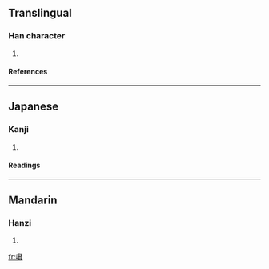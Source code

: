 ==Translingual==
===Han character===
{{Han char|rn=30|rad=口|as=18|sn=21|four=6708<sub>6</sub>|canj=口土大金 (RGKC)}}
# {{defn|Han}}
====References====
{{Han ref|kx=0214.240|dkj=04608|dj=0437.120|hdz=10705.100|uh=56BD|ud=22205|bh=F5C5|bd=62917}}
----
==Japanese==
===Kanji===
{{ja-kanji|grade=|rs=口18}}
# {{defn|Japanese}} 
====Readings====
{{ja-readings|on=[[せつ]] (setsu)|kun=}}
----
==Mandarin==
===Hanzi===
{{cmn-hanzi|pin=[[chuò]] ([[chuo4]]), [[lēi]] ([[lei1]])|wg=ch'o<sup>4</sup>, lei<sup>1</sup>}}
# {{defn|Mandarin}}

[[fr:嚽]]